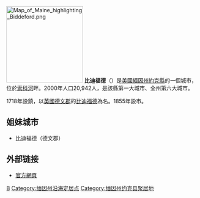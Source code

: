 [[File:Map_of_Maine_highlighting_Biddeford.png|200px]]
'''比迪福德'''（{{lang-en|Biddeford}}）是[[美國|美國]][[緬因州|緬因州]][[約克縣_(緬因州)|約克縣]]的一個城市，位於[[索科河|索科河]]畔。2000年人口20,942人，是該縣第一大城市、全州第六大城市。

1718年設鎮，以[[英國|英國]][[德文郡|德文郡]]的[[比迪福德_(德文郡)|比迪福德]]為名。1855年設市。

==姐妹城市==
* {{GBR}}比迪福德（德文郡）

==外部链接==
* [http://www.Biddefordmaine.org 官方網頁] {{Wayback|url=http://www.biddefordmaine.org/ |date=20200814030541 }}

{{Maine}}
{{Authority control}}
[[Category:緬因州城市|B]]
[[Category:缅因州沿海定居点|Category:缅因州沿海定居点]]
[[Category:缅因州约克县聚居地|Category:缅因州约克县聚居地]]